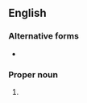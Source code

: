 ==English==

===Alternative forms===
* {{l|en|Phm}}

===Proper noun===
{{en-proper noun}}

# {{abbreviation of|Philemon|lang=en}}